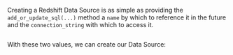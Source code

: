 Creating a Redshift Data Source is as simple as providing the `add_or_update_sql(...)` method a `name` by which to reference it in the future and the `connection_string` with which to access it.

```python title="Python" name="docs/docusaurus/docs/snippets/aws_redshift_deployment_patterns.py vars"
```

With these two values, we can create our Data Source:

```python title="Python" name="docs/docusaurus/docs/snippets/aws_redshift_deployment_patterns.py datasource"
```
